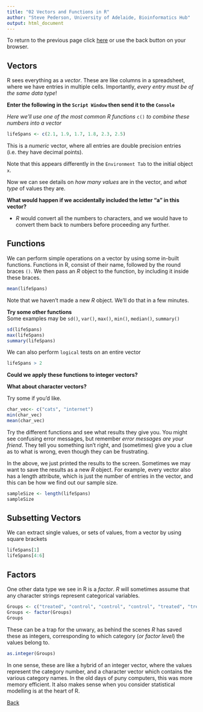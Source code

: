 ```yaml
---
title: "02 Vectors and Functions in R"
author: "Steve Pederson, University of Adelaide, Bioinformatics Hub"
output: html_document
---
```


To return to the previous page click [here](https://uofabioinformaticshub.github.io/schoolOfMedicine2016/) or use the back button on your browser.

## Vectors
R sees everything as a _vector_. 
These are like columns in a spreadsheet, where we have entries in multiple cells.
Importantly, _every entry must be of the same data type_!

**Enter the following in the `Script Window` then send it to the `Console`**

_Here we'll use one of the most common R functions_ `c()` _to combine these numbers into a vector_

```r
lifeSpans <- c(2.1, 1.9, 1.7, 1.8, 2.3, 2.5)
```

This is a _numeric_ vector, where all entries are double precision entries (i.e. they have decimal points).  

Note that this appears differently in the `Environment Tab` to the initial object `x`.

Now we can see details on _how many values_ are in the vector, and _what type_ of values they are.

**What would happen if we accidentally included the letter "a" in this vector?**

- *R* would convert all the numbers to characters, and we would have to convert them back to numbers before proceeding any further.

## Functions

We can perform simple operations on a vector by using some in-built functions.
Functions in R, consist of their name, followed by the round braces `()`.
We then pass an *R* object to the function, by including it inside these braces.

```r
mean(lifeSpans)
```

Note that we haven't made a new *R* object.
We'll do that in a few minutes.

**Try some other functions**  
Some examples may be `sd()`, `var()`, `max()`, `min()`, `median()`, `summary()`

```r
sd(lifeSpans)
max(lifeSpans)
summary(lifeSpans)
```

We can also perform `logical` tests on an entire vector

```r
lifeSpans > 2
```

**Could we apply these functions to integer vectors?**  

**What about character vectors?**

Try some if you'd like.
```r
char_vec<- c("cats", "internet")
min(char_vec)
mean(char_vec)
```
Try the different functions and see what results they give you.
You might see confusing error messages, but remember *error messages are your friend*.
They tell you something isn't right, and (sometimes) give you a clue as to what is wrong, even though they can be frustrating.

In the above, we just printed the results to the screen.
Sometimes we may want to save the results as a new *R* object.
For example, every vector also has a length attribute, which is just the number of entries in the vector, and this can be how we find out our sample size.
```r
sampleSize <- length(lifeSpans)
sampleSize
```

## Subsetting Vectors

We can extract single values, or sets of values, from a vector by using square brackets

```r
lifeSpans[1]
lifeSpans[4:6]
```

## Factors

One other data type we see in R is a _factor_.
*R* will sometimes assume that any character strings represent categorical variables.
```r
Groups <- c("treated", "control", "control", "control", "treated", "treated")
Groups <- factor(Groups)
Groups
```

These can be a trap for the unwary, as behind the scenes *R* has saved these as integers, corresponding to which category (_or factor level_) the values belong to.

```r
as.integer(Groups)
```

In one sense, these are like a hybrid of an integer vector, where the values represent the category number, and a character vector which contains the various category names.
In the old days of puny computers, this was more memory efficient.
It also makes sense when you consider statistical modelling is at the heart of R.

[Back](https://uofabioinformaticshub.github.io/schoolOfMedicine2016/)